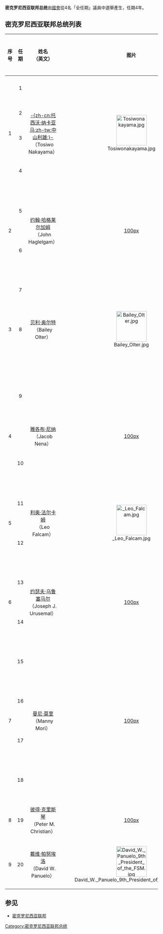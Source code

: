 '''密克罗尼西亚联邦总统'''由[[密克罗尼西亚联邦国会|國會]]從4名「全任期」議員中選舉產生，任期4年。

==密克罗尼西亚联邦总统列表==
{| class="wikitable"
|- bgcolor=#cccccc
!width="10"| 序号
!width="10"| 任期
! 姓名<br>（英文）
! 图片
! 上任日期
! 离任日期
! 副总统姓名<br>（英文）
! 政治派别
|- 
|align=center rowspan=4|1
|align=center|1
|align=center rowspan=4|[[托西沃·纳卡亚马|-{zh-cn:托西沃·纳卡亚马;zh-tw:中山利雄;}-]]<br>（Tosiwo Nakayama）
|align=center rowspan=4|[[File:Tosiwonakayama.jpg|100px]]
|align=center|1979年
|align=center|1981年
|align=center rowspan=3|[[皮特勒斯·通|皮特勒斯·通]]<br>（Petrus Tun）
|align=center rowspan=4|[[无党籍|无党籍]]
|- 
|align=center|2
|align=center|1981年
|align=center|1983年
|- 
|align=center|3
|align=center|1983年
|align=center|1985年
|- 
|align=center|4
|align=center|1985年
|align=center|1987年5月11日
|align=center|[[贝利·奥尔特|贝利·奥尔特]]<br>（Bailey Olter）
|- 
|align=center rowspan=2|2
|align=center|5
|align=center rowspan=2|[[约翰·哈格莱尔加姆|约翰·哈格莱尔加姆]]<br>（John Haglelgam）
|align=center rowspan=2|[[file:Seal_of_the_Federated_States_of_Micronesia.svg|100px]]
|align=center|1987年5月11日
|align=center|1989年5月11日
|align=center rowspan=2|[[希罗西·伊斯梅尔|希罗西·伊斯梅尔]]<br>（Hiroshi Ismael）
|align=center rowspan=2|[[无党籍|无党籍]]
|- 
|align=center|6
|align=center|1989年5月11日
|align=center|1991年5月11日
|- 
|align=center rowspan=3|3
|align=center|7
|align=center rowspan=3|[[贝利·奥尔特|贝利·奥尔特]]<br>（Bailey Olter）
|align=center rowspan=3|[[File:Bailey_Olter.jpg|100px]]
|align=center|1991年5月11日
|align=center|1993年5月11日
|align=center rowspan=3|[[雅各布·尼纳|雅各布·尼纳]]<br>（Jacob Nena）
|align=center rowspan=3|[[无党籍|无党籍]]
|- 
|align=center|8
|align=center|1993年5月11日
|align=center|1995年5月11日
|- 
|align=center rowspan=2|9
|align=center|1995年5月11日
|align=center|1996年11月8日
|- 
|align=center rowspan=2|4
|align=center rowspan=2|[[雅各布·尼纳|雅各布·尼纳]]<br>（Jacob Nena）
|align=center rowspan=2|[[file:Seal_of_the_Federated_States_of_Micronesia.svg|100px]]
|align=center|1996年11月8日<br>（代理）
|align=center|1997年5月8日<br>（代理）
|align=center|'''''缺任'''''
|align=center rowspan=2|[[无党籍|无党籍]]
|- 
|align=center|10
|align=center|1997年5月8日
|align=center|1999年5月11日
|align=center|[[利奥·法尔卡姆|利奥·法尔卡姆]]<br>（Leo Falcam）
|- 
|align=center rowspan=2|5
|align=center|11
|align=center rowspan=2|[[利奥·法尔卡姆|利奥·法尔卡姆]]<br>（Leo Falcam）
|align=center rowspan=2|[[File:_Leo_Falcam.jpg|100px]]
|align=center|1999年5月11日
|align=center|2001年5月11日
|align=center rowspan=4|[[雷德利·基利昂|雷德利·基利昂]]<br>（Redley A. Killion）
|align=center rowspan=2|[[无党籍|无党籍]]
|- 
|align=center|12
|align=center|2001年5月11日
|align=center|2003年5月11日
|- 
|align=center rowspan=2|6
|align=center|13
|align=center rowspan=2|[[约瑟夫·乌鲁塞马尔|约瑟夫·乌鲁塞马尔]]<br>（Joseph J. Urusemal）
|align=center rowspan=2|[[file:Joseph_Urusemal.jpg|100px]]
|align=center|2003年5月11日
|align=center|2005年5月11日
|align=center rowspan=2|[[无党籍|无党籍]]
|- 
|align=center|14
|align=center|2005年5月11日
|align=center|2007年5月11日
|- 
|align=center rowspan=4|7
|align=center|15
|align=center rowspan=4|[[曼尼·莫里|曼尼·莫里]]<br>（Manny Mori）
|align=center rowspan=4|[[file:MoriFSM.jpg|100px]]
|align=center|2007年5月11日
|align=center|2009年5月11日
|align=center rowspan=4|[[阿利克·阿利克|阿利克·阿利克]]<br>（Alik L. Alik）
|align=center rowspan=4|[[无党籍|无党籍]]
|- 
|align=center|16
|align=center|2009年5月11日
|align=center|2011年5月11日
|- 
|align=center|17
|align=center|2011年5月11日
|align=center|2012年5月11日
|- 
|align=center|18
|align=center|2013年5月11日
|align=center|2015年5月11日
|- 
|align=center|8
|align=center|19
|align=center|[[彼得·克里斯琴|彼得·克里斯琴]]<br>（Peter M. Christian）
|align=center|[[file:President_Peter_M._Christian.jpg|100px]]
|align=center|2015年5月11日
|align=center|2019年5月11日
|align=center rowspan=2|{{le|尤斯沃·喬治|Yosiwo George}}<br>（Yosiwo P. George）
|align=center|[[无党籍|无党籍]]
|- 
|align=center|9
|align=center|20
|align=center|[[戴维·帕努埃洛|戴维·帕努埃洛]]<br>（David W. Panuelo）
|align=center|[[File:David_W._Panuelo_9th_President_of_the_FSM.jpg|100px]]
|align=center|2019年5月11日
|align=center|在任
|align=center|[[无党籍|无党籍]]
|}

== 参见 ==
* [[密克罗尼西亚联邦|密克罗尼西亚联邦]]

{{密克罗尼西亚联邦总统}}
{{大洋洲國家元首與政府首腦}}

[[Category:密克罗尼西亚联邦总统|Category:密克罗尼西亚联邦总统]]